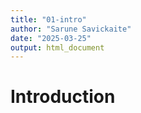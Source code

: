 ```yaml
---
title: "01-intro"
author: "Sarune Savickaite"
date: "2025-03-25"
output: html_document
---
```


# Introduction